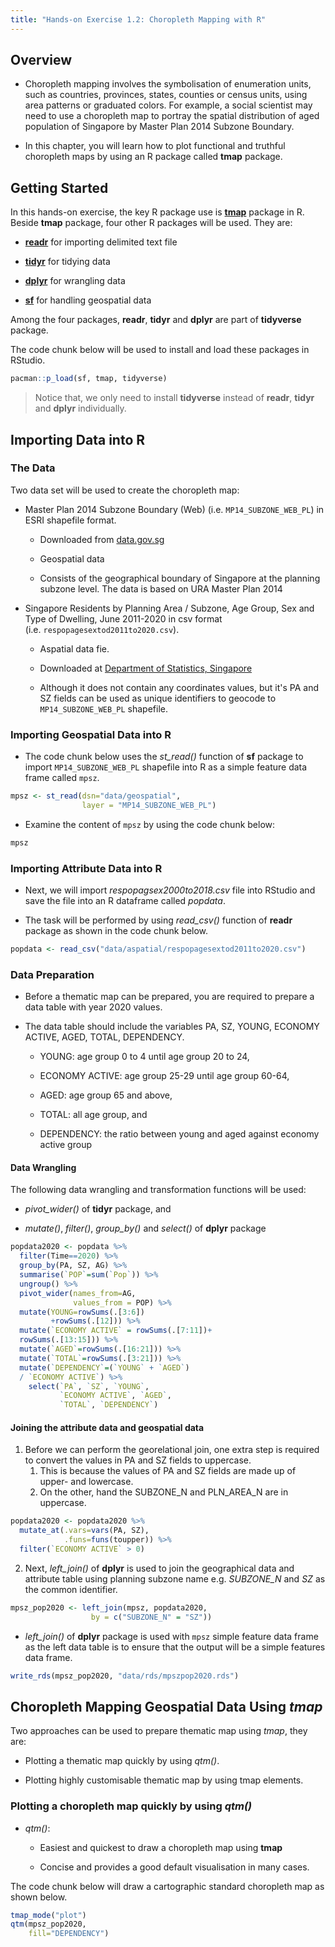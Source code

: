 ```yaml
---
title: "Hands-on Exercise 1.2: Choropleth Mapping with R"
---
```


## Overview

-   Choropleth mapping involves the symbolisation of enumeration units, such as countries, provinces, states, counties or census units, using area patterns or graduated colors. For example, a social scientist may need to use a choropleth map to portray the spatial distribution of aged population of Singapore by Master Plan 2014 Subzone Boundary.

-   In this chapter, you will learn how to plot functional and truthful choropleth maps by using an R package called **tmap** package.

## Getting Started

In this hands-on exercise, the key R package use is [**tmap**](https://cran.r-project.org/web/packages/tmap/) package in R. Beside **tmap** package, four other R packages will be used. They are:

-   [**readr**](https://readr.tidyverse.org/) for importing delimited text file

-   [**tidyr**](https://tidyr.tidyverse.org/) for tidying data

-   [**dplyr**](https://dplyr.tidyverse.org/) for wrangling data

-   [**sf**](https://cran.r-project.org/web/packages/sf/) for handling geospatial data

Among the four packages, **readr**, **tidyr** and **dplyr** are part of **tidyverse** package.

The code chunk below will be used to install and load these packages in RStudio.

```r
pacman::p_load(sf, tmap, tidyverse)
```

> Notice that, we only need to install **tidyverse** instead of **readr**, **tidyr** and **dplyr** individually.

## Importing Data into R

### The Data

Two data set will be used to create the choropleth map:

-   Master Plan 2014 Subzone Boundary (Web) (i.e. `MP14_SUBZONE_WEB_PL`) in ESRI shapefile format.

    -   Downloaded from [data.gov.sg](https://data.gov.sg/)

    -   Geospatial data

    -   Consists of the geographical boundary of Singapore at the planning subzone level. The data is based on URA Master Plan 2014

```{=html}
<!-- -->
```
-   Singapore Residents by Planning Area / Subzone, Age Group, Sex and Type of Dwelling, June 2011-2020 in csv format (i.e. `respopagesextod2011to2020.csv`).

    -   Aspatial data fie.

    -   Downloaded at [Department of Statistics, Singapore](https://www.singstat.gov.sg/)

    -   Although it does not contain any coordinates values, but it\'s PA and SZ fields can be used as unique identifiers to geocode to `MP14_SUBZONE_WEB_PL` shapefile.

### Importing Geospatial Data into R

-   The code chunk below uses the *st_read()* function of **sf** package to import `MP14_SUBZONE_WEB_PL` shapefile into R as a simple feature data frame called `mpsz`.

```r
mpsz <- st_read(dsn="data/geospatial",
                layer = "MP14_SUBZONE_WEB_PL")
```

-   Examine the content of `mpsz` by using the code chunk below:

```r
mpsz
```

### Importing Attribute Data into R

-   Next, we will import *respopagsex2000to2018.csv* file into RStudio and save the file into an R dataframe called *popdata*.

-   The task will be performed by using *read_csv()* function of **readr** package as shown in the code chunk below.

```r
popdata <- read_csv("data/aspatial/respopagesextod2011to2020.csv")
```

### Data Preparation

-   Before a thematic map can be prepared, you are required to prepare a data table with year 2020 values.

-   The data table should include the variables PA, SZ, YOUNG, ECONOMY ACTIVE, AGED, TOTAL, DEPENDENCY.

    -   YOUNG: age group 0 to 4 until age group 20 to 24,

    -   ECONOMY ACTIVE: age group 25-29 until age group 60-64,

    -   AGED: age group 65 and above,

    -   TOTAL: all age group, and

    -   DEPENDENCY: the ratio between young and aged against economy active group

#### Data Wrangling

The following data wrangling and transformation functions will be used:

-   *pivot_wider()* of **tidyr** package, and

-   *mutate()*, *filter()*, *group_by()* and *select()* of **dplyr** package

```r
popdata2020 <- popdata %>% 
  filter(Time==2020) %>% 
  group_by(PA, SZ, AG) %>% 
  summarise(`POP`=sum(`Pop`)) %>% 
  ungroup() %>% 
  pivot_wider(names_from=AG,
              values_from = POP) %>% 
  mutate(YOUNG=rowSums(.[3:6])
         +rowSums(.[12])) %>% 
  mutate(`ECONOMY ACTIVE` = rowSums(.[7:11])+
  rowSums(.[13:15])) %>% 
  mutate(`AGED`=rowSums(.[16:21])) %>% 
  mutate(`TOTAL`=rowSums(.[3:21])) %>% 
  mutate(`DEPENDENCY`=(`YOUNG` + `AGED`)
  / `ECONOMY ACTIVE`) %>% 
    select(`PA`, `SZ`, `YOUNG`, 
           `ECONOMY ACTIVE`, `AGED`, 
           `TOTAL`, `DEPENDENCY`)
```

#### Joining the attribute data and geospatial data

1.  Before we can perform the georelational join, one extra step is required to convert the values in PA and SZ fields to uppercase.
    1.  This is because the values of PA and SZ fields are made up of upper- and lowercase.
    2.  On the other, hand the SUBZONE_N and PLN_AREA_N are in uppercase.

```r
popdata2020 <- popdata2020 %>%  
  mutate_at(.vars=vars(PA, SZ),
            .funs=funs(toupper)) %>% 
  filter(`ECONOMY ACTIVE` > 0)
```

2.  Next, *left_join()* of **dplyr** is used to join the geographical data and attribute table using planning subzone name e.g. *SUBZONE_N* and *SZ* as the common identifier.

```r
mpsz_pop2020 <- left_join(mpsz, popdata2020,
                  by = c("SUBZONE_N" = "SZ"))
```

-   *left_join()* of **dplyr** package is used with `mpsz` simple feature data frame as the left data table is to ensure that the output will be a simple features data frame.

```r
write_rds(mpsz_pop2020, "data/rds/mpszpop2020.rds")
```

## Choropleth Mapping Geospatial Data Using *tmap*

Two approaches can be used to prepare thematic map using *tmap*, they are:

-   Plotting a thematic map quickly by using *qtm()*.

-   Plotting highly customisable thematic map by using tmap elements.

### Plotting a choropleth map quickly by using *qtm()*

-   *qtm()*:

    -   Easiest and quickest to draw a choropleth map using **tmap**

    -   Concise and provides a good default visualisation in many cases.

The code chunk below will draw a cartographic standard choropleth map as shown below.

```r
tmap_mode("plot")
qtm(mpsz_pop2020,
    fill="DEPENDENCY")
```
